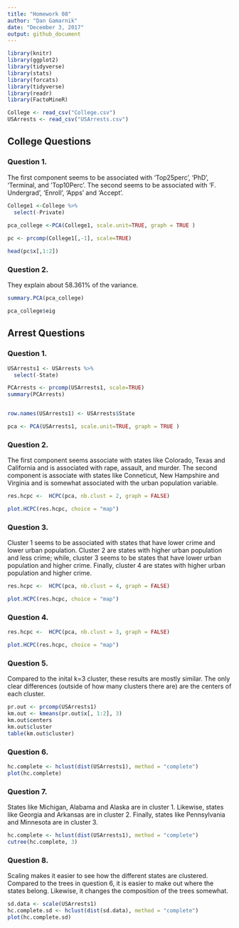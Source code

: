 ```yaml
---
title: "Homework 08"
author: "Dan Gamarnik"
date: "December 3, 2017"
output: github_document
---
```

```r
library(knitr)
library(ggplot2)
library(tidyverse)
library(stats)
library(forcats)
library(tidyverse)
library(readr)
library(FactoMineR)
```

```r
College <- read_csv("College.csv")
USArrests <- read_csv("USArrests.csv")
```

## College Questions

### Question 1.

The first component seems to be associated with 'Top25perc', 'PhD', 'Terminal, and 'Top10Perc'. The second  seems to be associated with 'F. Undergrad', 'Enroll', 'Apps' and 'Accept'. 
```r
College1 <-College %>% 
  select(-Private)
  
pca_college <-PCA(College1, scale.unit=TRUE, graph = TRUE )

pc <- prcomp(College1[,-1], scale=TRUE)

head(pc$x[,1:2])
```

### Question 2.

They explain about 58.361% of the variance. 

```r
summary.PCA(pca_college)

pca_college$eig
```

## Arrest Questions

### Question 1.


```r
USArrests1 <- USArrests %>% 
  select(-State)

PCArrests <- prcomp(USArrests1, scale=TRUE)
summary(PCArrests)


row.names(USArrests1) <- USArrests$State

pca <- PCA(USArrests1, scale.unit=TRUE, graph = TRUE )

```

### Question 2.

The first component seems associate with states like Colorado, Texas and California and is associated with rape, assault, and murder. The second component is associate with states like Conneticut, New Hampshire and Virginia and is somewhat associated with the urban population variable. 

```r
res.hcpc <-  HCPC(pca, nb.clust = 2, graph = FALSE)

plot.HCPC(res.hcpc, choice = "map")
```

### Question 3.
Cluster 1 seems to be associated with states that have lower crime and lower urban population. Cluster 2 are states with higher urban population and less crime; while, cluster 3 seems to be states that have lower urban population and higher crime. Finally, cluster 4 are states with higher urban population and higher crime.

```r
res.hcpc <-  HCPC(pca, nb.clust = 4, graph = FALSE)

plot.HCPC(res.hcpc, choice = "map")
```

### Question 4.
```r
res.hcpc <-  HCPC(pca, nb.clust = 3, graph = FALSE)

plot.HCPC(res.hcpc, choice = "map")
```


### Question 5. 
Compared to the inital k=3 cluster, these results are mostly similar. The only clear differences (outside of how many clusters there are) are the centers of each cluster.  

```r
pr.out <- prcomp(USArrests1)
km.out <- kmeans(pr.out$x[, 1:2], 3)
km.out$centers
km.out$cluster
table(km.out$cluster)
```

### Question 6. 
```r
hc.complete <- hclust(dist(USArrests1), method = "complete")
plot(hc.complete)
```


### Question 7. 
States like Michigan, Alabama and Alaska are in cluster 1. Likewise, states like Georgia and Arkansas are in cluster 2. Finally, states like Pennsylvania and Minnesota are in cluster 3. 

```r
hc.complete <- hclust(dist(USArrests1), method = "complete")
cutree(hc.complete, 3)
```

### Question 8.

Scaling makes it easier to see how the different states are clustered. Compared to the trees in question 6, it is easier to make out where the states belong. Likewise, it changes the composition of the trees somewhat. 

```r
sd.data <- scale(USArrests1)
hc.complete.sd <- hclust(dist(sd.data), method = "complete")
plot(hc.complete.sd)
```